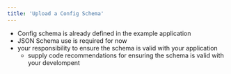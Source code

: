 ```yaml
---
title: 'Upload a Config Schema'
---
```


- Config schema is already defined in the example application
- JSON Schema use is required for now
- your responsibility to ensure the schema is valid with your application
    - supply code recommendations for ensuring the schema is valid with your develompent

